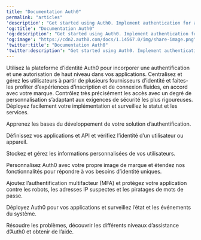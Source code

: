 ---
title: "Documentation Auth0"
permalink: "articles"
'description': "Get started using Auth0. Implement authentication for any kind of application in minutes."
'og:title': "Documentation Auth0"
'og:description': "Get started using Auth0. Implement authentication for any kind of application in minutes."
'og:image': "https://cdn2.auth0.com/docs/1.14567.0/img/share-image.png"
'twitter:title': "Documentation Auth0"
'twitter:description': "Get started using Auth0. Implement authentication for any kind of application in minutes."
---


<AuthDocsPipeline/>

Utilisez la plateforme d’identité Auth0 pour incorporer une authentification et une autorisation de haut niveau dans vos applications. Centralisez et gérez les utilisateurs à partir de plusieurs fournisseurs d’identité et faites-les profiter d’expériences d’inscription et de connexion fluides, en accord avec votre marque. Contrôlez très précisément les accès avec un degré de personnalisation s’adaptant aux exigences de sécurité les plus rigoureuses. Déployez facilement votre implémentation et surveillez le statut et les services.

<Card title="Premiers pas" href="/docs/docs/fr-ca/get-started">

Apprenez les bases du développement de votre solution d’authentification.

</Card>

<Card title="S’authentifier" href="/docs/docs/fr-ca/authenticate">

Définissez vos applications et API et vérifiez l’identité d’un utilisateur ou appareil.

</Card>

<Card title="Gérer les utilisateurs" href="/docs/docs/fr-ca/manage-users">

Stockez et gérez les informations personnalisées de vos utilisateurs.

</Card>

<Card title="Personnaliser" href="/docs/docs/fr-ca/customize">

Personnalisez Auth0 avec votre propre image de marque et étendez nos fonctionnalités pour répondre à vos besoins d’identité uniques.

</Card>

<Card title="Sécuriser" href="/docs/docs/fr-ca/secure">

Ajoutez l’authentification multifacteur (MFA) et protégez votre application contre les robots, les adresses IP suspectes et les piratages de mots de passe.

</Card>

<Card title="Déployer et surveiller" href="/docs/docs/fr-ca/deploy-monitor">

Déployez Auth0 pour vos applications et surveillez l’état et les événements du système.

</Card>

<Card title="Dépanner" href="/docs/docs/fr-ca/troubleshoot">

Résoudre les problèmes, découvrir les différents niveaux d’assistance d’Auth0 et obtenir de l’aide.

</Card>

